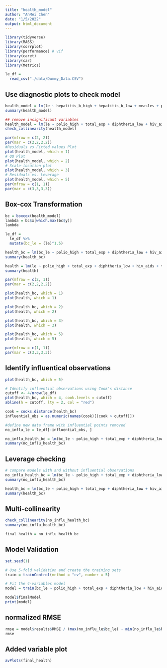 ```yaml
---
title: "health_model"
author: "AnMei Chen"
date: "1/5/2022"
output: html_document
---
```


```r
library(tidyverse)
library(MASS)
library(corrplot)
library(performance) # vif
library(caret)
library(car)
library(Metrics)

```

```r
le_df = 
  read_csv("./data/Dummy_Data.CSV")
```

## Use diagnostic plots to check model

```r
health_model = lm(le ~ hepatitis_b_high + hepatitis_b_low + measles + polio_high + polio_low + total_exp + diphtheria_high + diphtheria_low + hiv_aids + thin_1_19 + thin_5_9, data = le_df)
summary(health_model)

## remove insignificant variables
health_model = lm(le ~ polio_high + total_exp + diphtheria_low + hiv_aids + thin_1_19, data = le_df)
check_collinearity(health_model)

par(mfrow = c(2, 2))
par(mar = c(2,2,2,2))
#Residuals vs Fitted values Plot
plot(health_model, which = 1)
# QQ Plot
plot(health_model, which = 2)
# Scale-location plot
plot(health_model, which = 3)
# Residuals vs. Leverage
plot(health_model, which = 5)
par(mfrow = c(1, 1)) 
par(mar = c(3,3,3,3))

```

## Box-cox Transformation
```r
bc = boxcox(health_model)
lambda = bc$x[which.max(bc$y)]
lambda

le_df =
  le_df %>% 
  mutate(bc_le = (le)^1.5)

health_bc = lm(bc_le ~ polio_high + total_exp + diphtheria_low + hiv_aids + thin_1_19, data = le_df)
summary(health_bc)

health = lm(le ~ polio_high + total_exp + diphtheria_low + hiv_aids + thin_1_19, data = le_df)
summary(health)

par(mfrow = c(2, 1))
par(mar = c(2,2,2,2))

plot(health_bc, which = 1)  
plot(health, which = 1)

plot(health_bc, which = 2)  
plot(health, which = 2)

plot(health_bc, which = 3)  
plot(health, which = 3)

plot(health_bc, which = 5)  
plot(health, which = 5)

par(mfrow = c(1, 1)) 
par(mar = c(3,3,3,3))
```

## Identify influentical observations

```r
plot(health_bc, which = 5)

# Identify influential observations using Cook's distance
cutoff <- 4/nrow(le_df)
plot(health_bc, which = 4, cook.levels = cutoff)
abline(h = cutoff, lty = 2, col = "red")

cook = cooks.distance(health_bc)
influential_obs = as.numeric(names(cook)[(cook > cutoff)])

#define new data frame with influential points removed
no_influ_le = le_df[-influential_obs, ]

no_influ_health_bc = lm(bc_le ~ polio_high + total_exp + diphtheria_low + hiv_aids + thin_1_19, data = no_influ_le)
summary(no_influ_health_bc)
```

## Leverage checking 

```r
# compare models with and without influential observations
no_influ_health_bc = lm(bc_le ~ polio_high + total_exp + diphtheria_low + hiv_aids + thin_1_19, data = no_influ_le)
summary(no_influ_health_bc)

health_bc = lm(bc_le ~ polio_high + total_exp + diphtheria_low + hiv_aids + thin_1_19, data = le_df)
summary(health_bc)

```


## Multi-collinearity

```r
check_collinearity(no_influ_health_bc)
summary(no_influ_health_bc)

final_health = no_influ_health_bc
```

## Model Validation

```r
set.seed(1)

# Use 5-fold validation and create the training sets
train = trainControl(method = "cv", number = 5)

# Fit the 4-variables model
model = train(bc_le ~ polio_high + total_exp + diphtheria_low + hiv_aids + thin_1_19, data = no_influ_le, trControl = train, method = 'lm', na.action = na.pass)

model$finalModel
print(model)
```

## normalized RMSE

```r
rmse = model$results$RMSE / (max(no_influ_le$bc_le) - min(no_influ_le$bc_le))
rmse
```


## Added variable plot

```r
avPlots(final_health)
```


